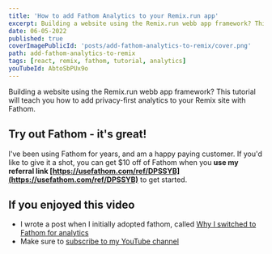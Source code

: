 ```yaml
---
title: 'How to add Fathom Analytics to your Remix.run app'
excerpt: Building a website using the Remix.run webb app framework? This tutorial will teach you how to add privacy-first analytics to your Remix site with Fathom.
date: 06-05-2022
published: true
coverImagePublicId: 'posts/add-fathom-analytics-to-remix/cover.png'
path: add-fathom-analytics-to-remix
tags: [react, remix, fathom, tutorial, analytics]
youTubeId: AbtoSbPUx9o
---
```


Building a website using the Remix.run webb app framework? This tutorial will teach you how to add privacy-first analytics to your Remix site with Fathom.

## Try out Fathom - it's great!

I've been using Fathom for years, and am a happy paying customer. If you'd like to give it a shot, you can get $10 off of Fathom when you **use my referral link [https://usefathom.com/ref/DPSSYB](https://usefathom.com/ref/DPSSYB)** to get started.

## If you enjoyed this video

- I wrote a post when I initially adopted fathom, called [Why I switched to Fathom for analytics](https://mikebifulco.com/posts/why-fathom-analytics)
- Make sure to [subscribe to my YouTube channel](https://www.youtube.com/channel/mikebifulco)
